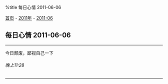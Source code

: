 %title 每日心情 2011-06-06

[[../../../index|首页]] - [[../index|2011年]] - [[index|2011-06]]
==每日心情 2011-06-06==
----
今日颓废，鄙视自己一下
======晚上11:28======
----
